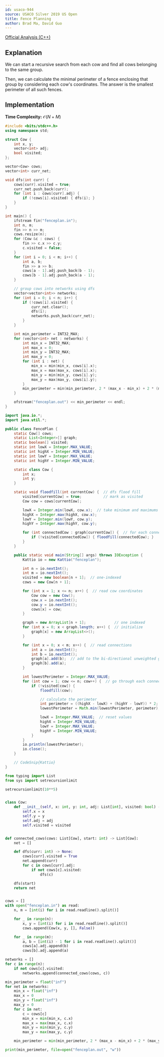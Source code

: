 ```yaml
---
id: usaco-944
source: USACO Silver 2019 US Open
title: Fence Planning
author: Brad Ma, David Guo
---
```


[Official Analysis (C++)](http://www.usaco.org/current/data/sol_fenceplan_silver_open19.html)

## Explanation

We can start a recursive search from each cow and find all cows belonging to the same group.

Then, we can calculate the minimal perimeter of a fence enclosing that group by considering each cow's coordinates.
The answer is the smallest perimeter of all such fences.

## Implementation

**Time Complexity:** $\mathcal{O}(N + M)$

<LanguageSection>
<CPPSection>

```cpp
#include <bits/stdc++.h>
using namespace std;

struct Cow {
	int x, y;
	vector<int> adj;
	bool visited;
};

vector<Cow> cows;
vector<int> curr_net;

void dfs(int curr) {
	cows[curr].visited = true;
	curr_net.push_back(curr);
	for (int i : cows[curr].adj) {
		if (!cows[i].visited) { dfs(i); }
	}
}

int main() {
	ifstream fin("fenceplan.in");
	int n, m;
	fin >> n >> m;
	cows.resize(n);
	for (Cow &c : cows) {
		fin >> c.x >> c.y;
		c.visited = false;
	}
	for (int i = 0; i < m; i++) {
		int a, b;
		fin >> a >> b;
		cows[a - 1].adj.push_back(b - 1);
		cows[b - 1].adj.push_back(a - 1);
	}

	// group cows into networks using dfs
	vector<vector<int>> networks;
	for (int i = 0; i < n; i++) {
		if (!cows[i].visited) {
			curr_net.clear();
			dfs(i);
			networks.push_back(curr_net);
		}
	}

	int min_perimeter = INT32_MAX;
	for (vector<int> net : networks) {
		int min_x = INT32_MAX;
		int max_x = 0;
		int min_y = INT32_MAX;
		int max_y = 0;
		for (int i : net) {
			min_x = min(min_x, cows[i].x);
			max_x = max(max_x, cows[i].x);
			min_y = min(min_y, cows[i].y);
			max_y = max(max_y, cows[i].y);
		}
		min_perimeter = min(min_perimeter, 2 * (max_x - min_x) + 2 * (max_y - min_y));
	}

	ofstream("fenceplan.out") << min_perimeter << endl;
}
```

</CPPSection>
<JavaSection>

```java
import java.io.*;
import java.util.*;

public class FencePlan {
	static Cow[] cows;
	static List<Integer>[] graph;
	static boolean[] visited;
	static int lowX = Integer.MAX_VALUE;
	static int highX = Integer.MIN_VALUE;
	static int lowY = Integer.MAX_VALUE;
	static int highY = Integer.MIN_VALUE;

	static class Cow {
		int x;
		int y;
	}

	static void floodfill(int currentCow) {  // dfs flood fill
		visited[currentCow] = true;          // mark as visited
		Cow cow = cows[currentCow];

		lowX = Integer.min(lowX, cow.x);  // take minimum and maximums
		highX = Integer.max(highX, cow.x);
		lowY = Integer.min(lowY, cow.y);
		highY = Integer.max(highY, cow.y);

		for (int connectedCow : graph[currentCow]) {  // for each connected cow
			if (!visited[connectedCow]) { floodfill(connectedCow); }
		}
	}

	public static void main(String[] args) throws IOException {
		Kattio io = new Kattio("fenceplan");

		int n = io.nextInt();
		int m = io.nextInt();
		visited = new boolean[n + 1];  // one-indexed
		cows = new Cow[n + 1];

		for (int x = 1; x <= n; x++) {  // read cow coordinates
			Cow cow = new Cow();
			cow.x = io.nextInt();
			cow.y = io.nextInt();
			cows[x] = cow;
		}

		graph = new ArrayList[n + 1];             // one indexed
		for (int x = 0; x < graph.length; x++) {  // initialize
			graph[x] = new ArrayList<>();
		}

		for (int x = 0; x < m; x++) {  // read connections
			int a = io.nextInt();
			int b = io.nextInt();
			graph[a].add(b);  // add to the bi-directional unweighted graph
			graph[b].add(a);
		}

		int lowestPerimeter = Integer.MAX_VALUE;
		for (int cow = 1; cow <= n; cow++) {  // go through each connected component
			if (!visited[cow]) {
				floodfill(cow);

				// calculate the perimeter
				int perimeter = ((highX - lowX) + (highY - lowY)) * 2;
				lowestPerimeter = Math.min(lowestPerimeter, perimeter);  // track lowest

				lowX = Integer.MAX_VALUE;  // reset values
				highX = Integer.MIN_VALUE;
				lowY = Integer.MAX_VALUE;
				highY = Integer.MIN_VALUE;
			}
		}
		io.println(lowestPerimeter);
		io.close();
	}

	// CodeSnip{Kattio}
}
```

</JavaSection>
<PySection>

```py
from typing import List
from sys import setrecursionlimit

setrecursionlimit(10**5)


class Cow:
	def __init__(self, x: int, y: int, adj: List[int], visited: bool) -> None:
		self.x = x
		self.y = y
		self.adj = adj
		self.visited = visited


def connected_cows(cows: List[Cow], start: int) -> List[Cow]:
	net = []

	def dfs(curr: int) -> None:
		cows[curr].visited = True
		net.append(curr)
		for c in cows[curr].adj:
			if not cows[c].visited:
				dfs(c)

	dfs(start)
	return net


cows = []
with open("fenceplan.in") as read:
	n, m = [int(i) for i in read.readline().split()]

	for _ in range(n):
		x, y = [int(i) for i in read.readline().split()]
		cows.append(Cow(x, y, [], False))

	for _ in range(m):
		a, b = [int(i) - 1 for i in read.readline().split()]
		cows[a].adj.append(b)
		cows[b].adj.append(a)

networks = []
for c in range(n):
	if not cows[c].visited:
		networks.append(connected_cows(cows, c))

min_perimeter = float("inf")
for net in networks:
	min_x = float("inf")
	max_x = 0
	min_y = float("inf")
	max_y = 0
	for c in net:
		c = cows[c]
		min_x = min(min_x, c.x)
		max_x = max(max_x, c.x)
		min_y = min(min_y, c.y)
		max_y = max(max_y, c.y)

	min_perimeter = min(min_perimeter, 2 * (max_x - min_x) + 2 * (max_y - min_y))

print(min_perimeter, file=open("fenceplan.out", "w"))
```

</PySection>
</LanguageSection>

